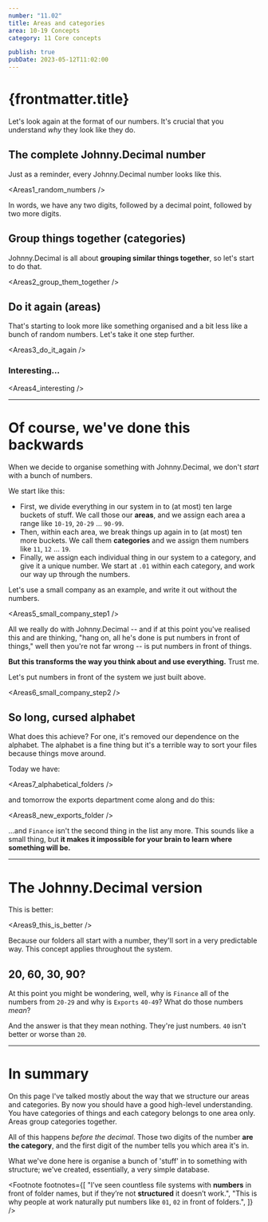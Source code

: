 ```yaml
---
number: "11.02"
title: Areas and categories
area: 10-19 Concepts
category: 11 Core concepts

publish: true
pubDate: 2023-05-12T11:02:00
---
```




# {frontmatter.title}

Let's look again at the format of our numbers. It's crucial that you understand _why_ they look like they do.

## The complete Johnny.Decimal number

Just as a reminder, every Johnny.Decimal number looks like this.

<Areas1_random_numbers />

In words, we have any two digits, followed by a decimal point, followed by two more digits.

## Group things together (categories)

Johnny.Decimal is all about **grouping similar things together**, so let's start to do that.

<Areas2_group_them_together />

## Do it again (areas)

That's starting to look more like something organised and a bit less like a bunch of random numbers. Let's take it one step further.

<Areas3_do_it_again />

### Interesting...

<Areas4_interesting />

---

# Of course, we've done this backwards

When we decide to organise something with Johnny.Decimal, we don't _start_ with a bunch of numbers.

We start like this:

- First, we divide everything in our system in to (at most) ten large buckets of stuff. We call those our **areas**, and we assign each area a range like `10-19`, `20-29` … `90-99`.
- Then, within each area, we break things up again in to (at most) ten more buckets. We call them **categories** and we assign them numbers like `11`, `12` … `19`.
- Finally, we assign each individual thing in our system to a category, and give it a unique number. We start at `.01` within each category, and work our way up through the numbers.

Let's use a small company as an example, and write it out without the numbers.

<Areas5_small_company_step1 />

All we really do with Johnny.Decimal -- and if at this point you've realised this and are thinking, "hang on, all he's done is put numbers in front of things," well then you're not far wrong -- is put numbers in front of things.<FootRef n={1} />

**But this transforms the way you think about and use everything.** Trust me.

Let's put numbers in front of the system we just built above.

<Areas6_small_company_step2 />

## So long, cursed alphabet

What does this achieve? For one, it's removed our dependence on the alphabet. The alphabet is a fine thing but it's a terrible way to sort your files because things move around.<FootRef n={2} />

Today we have:

<Areas7_alphabetical_folders />

and tomorrow the exports department come along and do this:

<Areas8_new_exports_folder />

…and `Finance` isn't the second thing in the list any more. This sounds like a small thing, but <strong>it makes it impossible for your brain to learn where something will be.</strong>

---

# The Johnny.Decimal version

This is better:

<Areas9_this_is_better />

Because our folders all start with a number, they'll sort in a very predictable way. This concept applies throughout the system.

## 20, 60, 30, 90?

At this point you might be wondering, well, why is `Finance` all of the numbers from `20-29` and why is `Exports` `40-49`? What do those numbers <em>mean</em>?

And the answer is that they mean nothing. They're just numbers. `40` isn't better or worse than `20`.

---

# In summary

On this page I've talked mostly about the way that we structure our areas and categories. By now you should have a good high-level understanding. You have categories of things and each category belongs to one area only. Areas group categories together.

All of this happens <em>before the decimal</em>. Those two digits of the number <strong>are the category</strong>, and the first digit of the number tells you which area it's in.

What we've done here is organise a bunch of 'stuff' in to something with structure; we've created, essentially, a very simple database.

<Footnote
  footnotes={[
    "I&rsquo;ve seen countless file systems with <strong>numbers</strong> in front of folder names, but if they&rsquo;re not <strong>structured</strong> it doesn&rsquo;t work.",
    "This is why people at work naturally put numbers like <code>01</code>, <code>02</code> in front of folders.",
  ]}
/>
